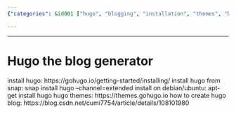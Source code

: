 ```yaml
---
{"categories": &id001 ["hugo", "blogging", "installation", "themes", "blog generator"], "category": "Tutorial", "date": "2022-05-28 19:13:40", "description": "This text serves as a comprehensive guide for installing and utilizing Hugo, a widely-used blog generator. It offers step-by-step instructions on how to download and set up the software, along with recommendations on selecting and implementing various themes to enhance your Hugo blog.", "tags": *id001, "title": "Master Hugo: A Comprehensive Guide to Installing and Theming Your Blog"}

---
```


------
# Hugo the blog generator
install hugo:
https://gohugo.io/getting-started/installing/
install hugo from snap:
snap install hugo --channel=extended
install on debian/ubuntu:
apt-get install hugo
hugo themes:
https://themes.gohugo.io
how to create hugo blog:
https://blog.csdn.net/cumi7754/article/details/108101980
